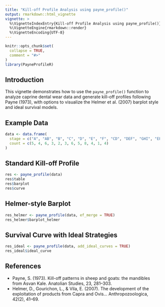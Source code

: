 ```yaml
---
title: "Kill-off Profile Analysis using payne_profile()"
output: rmarkdown::html_vignette
vignette: >
  %\VignetteIndexEntry{Kill-off Profile Analysis using payne_profile()}
  %\VignetteEngine{rmarkdown::render}
  %\VignetteEncoding{UTF-8}
---
```


```r
knitr::opts_chunk$set(
  collapse = TRUE,
  comment = "#>"
)
library(PayneProfileR)
```

## Introduction

This vignette demonstrates how to use the `payne_profile()` function to analyze caprine dental wear data and generate kill-off profiles following Payne (1973), with options to visualize the Helmer et al. (2007) barplot style and ideal survival models.

## Example Data

```r
data <- data.frame(
  stage = c("A", "AB", "B", "C", "D", "E", "F", "CD", "DEF", "GHI", "EFG", "G"),
  count = c(5, 4, 6, 3, 2, 3, 6, 5, 8, 4, 1, 4)
)
```

## Standard Kill-off Profile

```r
res <- payne_profile(data)
res$table
res$barplot
res$curve
```

## Helmer-style Barplot

```r
res_helmer <- payne_profile(data, ef_merge = TRUE)
res_helmer$barplot_helmer
```

## Survival Curve with Ideal Strategies

```r
res_ideal <- payne_profile(data, add_ideal_curves = TRUE)
res_ideal$ideal_curve
```

## References

- Payne, S. (1973). Kill-off patterns in sheep and goats: the mandibles from Asvan Kale. Anatolian Studies, 23, 281–303.
- Helmer, D., Gourichon, L., & Vila, E. (2007). The development of the exploitation of products from Capra and Ovis... Anthropozoologica, 42(2), 41–69.

